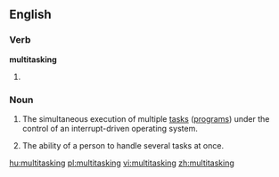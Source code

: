 ==English==

===Verb===
'''multitasking'''

# {{present participle of|[[multitask]]}}

===Noun===
{{wikipedia}}
{{en-noun|-}}

# {{computing}} The simultaneous execution of multiple [[task]]s ([[program]]s) under the control of an interrupt-driven operating system.
# {{buzzword|figurative}} The ability of a person to handle several tasks at once.

[[hu:multitasking]]
[[pl:multitasking]]
[[vi:multitasking]]
[[zh:multitasking]]